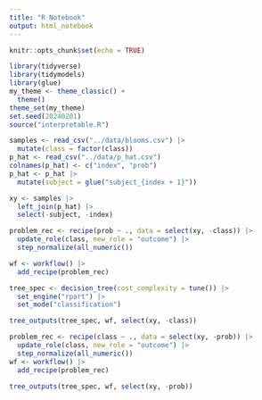 ```yaml
---
title: "R Notebook"
output: html_notebook
---
```



```r
knitr::opts_chunk$set(echo = TRUE)
```

```r
library(tidyverse)
library(tidymodels)
library(glue)
my_theme <- theme_classic() +
  theme()
theme_set(my_theme)
set.seed(20240201)
source("interpretable.R")
```

```r
samples <- read_csv("../data/blooms.csv") |>
  mutate(class = factor(class))
p_hat <- read_csv("../data/p_hat.csv")
colnames(p_hat) <- c("index", "prob")
p_hat <- p_hat |>
  mutate(subject = glue("subject_{index + 1}"))

xy <- samples |>
  left_join(p_hat) |>
  select(-subject, -index)
```

```r
problem_rec <- recipe(prob ~ ., data = select(xy, -class)) |>
  update_role(class, new_role = "outcome") |>
  step_normalize(all_numeric())

wf <- workflow() |>
  add_recipe(problem_rec)

tree_spec <- decision_tree(cost_complexity = tune()) |>
  set_engine("rpart") |>
  set_mode("classification")

tree_outputs(tree_spec, wf, select(xy, -class))
```

```r
problem_rec <- recipe(class ~ ., data = select(xy, -prob)) |>
  update_role(class, new_role = "outcome") |>
  step_normalize(all_numeric())
wf <- workflow() |>
  add_recipe(problem_rec)

tree_outputs(tree_spec, wf, select(xy, -prob))
```
